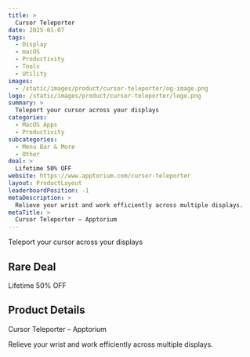 ```yaml
---
title: >
  Cursor Teleporter
date: 2025-01-07
tags:
  - Display
  - macOS
  - Productivity
  - Tools
  - Utility
images:
  - /static/images/product/cursor-teleporter/og-image.png
logo: /static/images/product/cursor-teleporter/logo.png
summary: >
  Teleport your cursor across your displays
categories:
  - MacOS Apps
  - Productivity
subcategories:
  - Menu Bar & More
  - Other
deal: >
  Lifetime 50% OFF
website: https://www.apptorium.com/cursor-teleporter
layout: ProductLayout
leaderboardPosition: -1
metaDescription: >
  Relieve your wrist and work efficiently across multiple displays.
metaTitle: >
  Cursor Teleporter – Apptorium
---
```

Teleport your cursor across your displays

## Rare Deal

Lifetime 50% OFF

## Product Details

Cursor Teleporter – Apptorium

Relieve your wrist and work efficiently across multiple displays.
